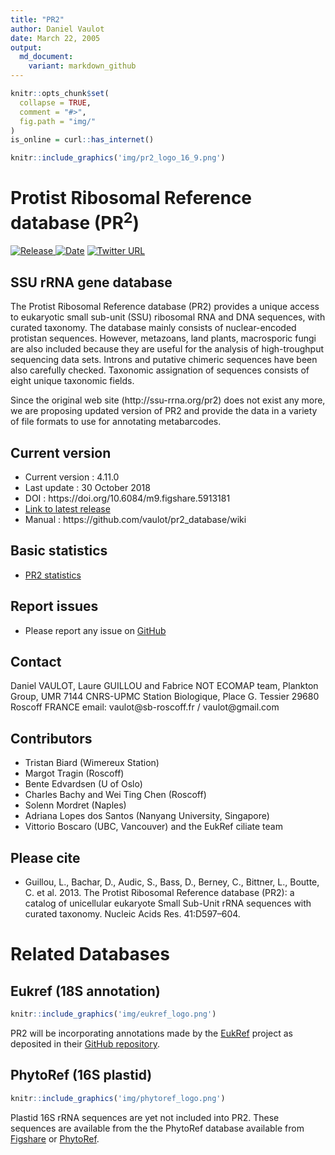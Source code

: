 ```yaml
---
title: "PR2"
author: Daniel Vaulot
date: March 22, 2005
output:
  md_document:
    variant: markdown_github
---
```


```r
knitr::opts_chunk$set(
  collapse = TRUE,
  comment = "#>",
  fig.path = "img/"
)
is_online = curl::has_internet()
```


```r
knitr::include_graphics('img/pr2_logo_16_9.png')
```

# Protist Ribosomal Reference database (PR<sup>2</sup>)

[![Release](https://img.shields.io/badge/release-4.11.0-blue.svg) ![Date](https://img.shields.io/badge/date-30%20October%202018-lightgrey.svg)](https://github.com/vaulot/pr2_database/releases)  [
![Twitter URL](https://img.shields.io/twitter/url/http/shields.io.svg?style=social)
](https://twitter.com/intent/tweet?text=PR2%20database&url=https://github.com/vaulot/pr2_database&hashtags=PR2database)

## SSU rRNA gene database

The Protist Ribosomal Reference database (PR2) provides a unique access to eukaryotic small sub-unit (SSU) ribosomal RNA and DNA sequences, with curated taxonomy. The database mainly consists of nuclear-encoded protistan sequences. However, metazoans, land plants, macrosporic fungi are also included because they are useful for the analysis of high-troughput sequencing data sets. Introns and putative chimeric sequences have been also carefully checked. Taxonomic assignation of sequences consists of eight unique taxonomic fields.

Since the original web site (http://ssu-rrna.org/pr2) does not exist any more, we are proposing updated version of PR2  and provide the data in a variety of file formats to use for annotating metabarcodes.


## Current version
* Current version : 4.11.0
* Last update : 30 October 2018
* DOI : https://doi.org/10.6084/m9.figshare.5913181
* [Link to latest release](https://github.com/vaulot/pr2_database/releases)
* Manual : https://github.com/vaulot/pr2_database/wiki

## Basic statistics
* [PR2 statistics](https://vaulot.github.io/pr2/PR2_analysis.html)

## Report issues
* Please report any issue on [GitHub](https://github.com/vaulot/pr2_database/issues)

## Contact
Daniel VAULOT, Laure GUILLOU and Fabrice NOT
ECOMAP team, Plankton Group, UMR 7144 CNRS-UPMC
Station Biologique,
Place G. Tessier
29680 Roscoff FRANCE
email: vaulot@sb-roscoff.fr / vaulot@gmail.com

## Contributors
- Tristan Biard (Wimereux Station)
- Margot Tragin (Roscoff)
- Bente Edvardsen (U of Oslo)
- Charles Bachy and Wei Ting Chen (Roscoff)
- Solenn Mordret (Naples)
- Adriana Lopes dos Santos (Nanyang University, Singapore)
- Vittorio Boscaro (UBC, Vancouver) and the EukRef ciliate team

## Please cite
* Guillou, L., Bachar, D., Audic, S., Bass, D., Berney, C., Bittner, L., Boutte, C. et al. 2013. The Protist Ribosomal Reference database (PR2): a catalog of unicellular eukaryote Small Sub-Unit rRNA sequences with curated taxonomy. Nucleic Acids Res. 41:D597–604.

# Related Databases

## Eukref (18S annotation)

```r
knitr::include_graphics('img/eukref_logo.png')
```  

PR2 will be incorporating annotations made by the [EukRef](http://eukref.org/) project as deposited in their [GitHub repository](https://github.com/eukref/curation).

## PhytoRef (16S plastid)

```r
knitr::include_graphics('img/phytoref_logo.png')
``` 

Plastid 16S rRNA sequences are yet not included into PR2.  These sequences are available from the the PhytoRef database available from [Figshare](https://figshare.com/articles/PhytoREF_a_reference_database_of_the_plastidial_16S_rRNA) or [PhytoRef](http://phytoref.sb-roscoff.fr/).
